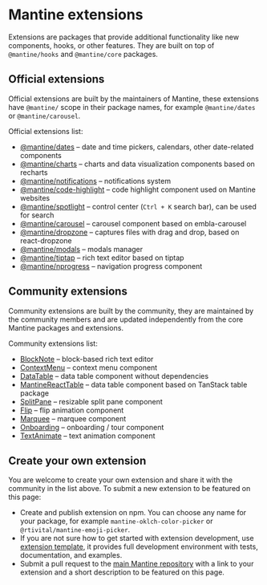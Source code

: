 

# Mantine extensions

Extensions are packages that provide additional functionality like
new components, hooks, or other features. They are built on top of
`@mantine/hooks` and `@mantine/core` packages.

## Official extensions

Official extensions are built by the maintainers of Mantine, these extensions have `@mantine/` scope
in their package names, for example `@mantine/dates` or `@mantine/carousel`.

Official extensions list:

- [@mantine/dates](/dates/getting-started) – date and time pickers, calendars, other date-related components
- [@mantine/charts](/charts/getting-started) – charts and data visualization components based on recharts
- [@mantine/notifications](/x/notifications) – notifications system
- [@mantine/code-highlight](/x/code-highlight) – code highlight component used on Mantine websites
- [@mantine/spotlight](/x/spotlight) – control center (`Ctrl + K` search bar), can be used for search
- [@mantine/carousel](/x/carousel) – carousel component based on embla-carousel
- [@mantine/dropzone](/x/dropzone) – captures files with drag and drop, based on react-dropzone
- [@mantine/modals](/x/modals) – modals manager
- [@mantine/tiptap](/x/tiptap) – rich text editor based on tiptap
- [@mantine/nprogress](/x/nprogress) – navigation progress component

## Community extensions

Community extensions are built by the community, they are maintained
by the community members and are updated independently from the core
Mantine packages and extensions.

Community extensions list:

- [BlockNote](https://www.blocknotejs.org/) – block-based rich text editor
- [ContextMenu](https://icflorescu.github.io/mantine-contextmenu/) – context menu component
- [DataTable](https://icflorescu.github.io/mantine-datatable/) – data table component without dependencies
- [MantineReactTable](https://v2.mantine-react-table.com/) – data table component based on TanStack table package
- [SplitPane](https://gfazioli.github.io/mantine-split-pane/) – resizable split pane component
- [Flip](https://gfazioli.github.io/mantine-flip/) – flip animation component
- [Marquee](https://gfazioli.github.io/mantine-marquee/) – marquee component
- [Onboarding](https://gfazioli.github.io/mantine-onboarding-tour/) – onboarding / tour component
- [TextAnimate](https://gfazioli.github.io/mantine-text-animate/) – text animation component

## Create your own extension

You are welcome to create your own extension and share it with the community
in the list above. To submit a new extension to be featured on this page:

- Create and publish extension on npm. You can choose any name for your package, for example `mantine-oklch-color-picker` or `@rtivital/mantine-emoji-picker`.
- If you are not sure how to get started with extension development, use [extension template](https://github.com/mantinedev/extension-template), it provides full development environment with tests, documentation, and examples.
- Submit a pull request to the [main Mantine repository](https://github.com/mantinedev/mantine) with a link to your extension and a short description to be featured on this page.
